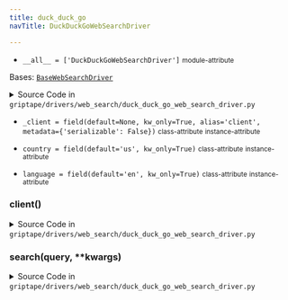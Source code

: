 ```yaml
---
title: duck_duck_go
navTitle: DuckDuckGoWebSearchDriver

---
```


-   `__all__ = ['DuckDuckGoWebSearchDriver']` <small>module-attribute</small>  <span id="griptape.drivers.web_search.duck_duck_go.__all__"></span> 

<span id="griptape.drivers.web_search.duck_duck_go.DuckDuckGoWebSearchDriver"></span>

Bases:
 [`BaseWebSearchDriver`](./#griptape.drivers.web_search.BaseWebSearchDriver "BaseWebSearchDriver (griptape.drivers.web_search.BaseWebSearchDriver)")

<details><summary>Source Code in <code>griptape&#47;drivers&#47;web_search&#47;duck_duck_go_web_search_driver.py</code></summary>

```python
@define
class DuckDuckGoWebSearchDriver(BaseWebSearchDriver):
    language: str = field(default="en", kw_only=True)
    country: str = field(default="us", kw_only=True)
    _client: Optional[DDGS] = field(default=None, kw_only=True, alias="client", metadata={"serializable": False})

    @lazy_property()
    def client(self) -> DDGS:
        return import_optional_dependency("duckduckgo_search").DDGS()

    def search(self, query: str, **kwargs) -> ListArtifact:
        try:
            results = self.client.text(
                query, region=f"{self.language}-{self.country}", max_results=self.results_count, **kwargs
            )
            return ListArtifact(
                [
                    TextArtifact(
                        json.dumps({"title": result["title"], "url": result["href"], "description": result["body"]}),
                    )
                    for result in results
                ],
            )
        except Exception as e:
            raise Exception(f"Error searching '{query}' with DuckDuckGo: {e}") from e
```

</details>

-   `_client = field(default=None, kw_only=True, alias='client', metadata={'serializable': False})` <small>class-attribute</small> <small>instance-attribute</small>  <span id="griptape.drivers.web_search.duck_duck_go.DuckDuckGoWebSearchDriver._client"></span> 

-   `country = field(default='us', kw_only=True)` <small>class-attribute</small> <small>instance-attribute</small>  <span id="griptape.drivers.web_search.duck_duck_go.DuckDuckGoWebSearchDriver.country"></span> 

-   `language = field(default='en', kw_only=True)` <small>class-attribute</small> <small>instance-attribute</small>  <span id="griptape.drivers.web_search.duck_duck_go.DuckDuckGoWebSearchDriver.language"></span> 

<span id="griptape.drivers.web_search.duck_duck_go.DuckDuckGoWebSearchDriver.client"></span>

### client()

<details><summary>Source Code in <code>griptape&#47;drivers&#47;web_search&#47;duck_duck_go_web_search_driver.py</code></summary>

```python
@lazy_property()
def client(self) -> DDGS:
    return import_optional_dependency("duckduckgo_search").DDGS()
```

</details>

<span id="griptape.drivers.web_search.duck_duck_go.DuckDuckGoWebSearchDriver.search"></span>

### search(query, \*\*kwargs)

<details><summary>Source Code in <code>griptape&#47;drivers&#47;web_search&#47;duck_duck_go_web_search_driver.py</code></summary>

```python
def search(self, query: str, **kwargs) -> ListArtifact:
    try:
        results = self.client.text(
            query, region=f"{self.language}-{self.country}", max_results=self.results_count, **kwargs
        )
        return ListArtifact(
            [
                TextArtifact(
                    json.dumps({"title": result["title"], "url": result["href"], "description": result["body"]}),
                )
                for result in results
            ],
        )
    except Exception as e:
        raise Exception(f"Error searching '{query}' with DuckDuckGo: {e}") from e
```

</details>
